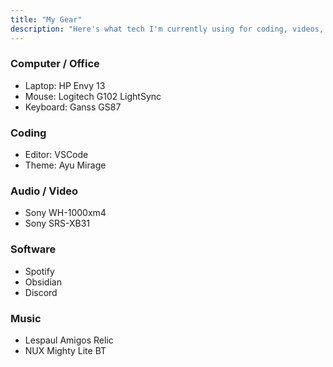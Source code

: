---
title: "My Gear"
description: "Here's what tech I'm currently using for coding, videos, and music."
---

### Computer / Office

- Laptop: HP Envy 13
- Mouse: Logitech G102 LightSync
- Keyboard: Ganss GS87

### Coding

- Editor: VSCode
- Theme: Ayu Mirage

### Audio / Video

- Sony WH-1000xm4
- Sony SRS-XB31

### Software

- Spotify
- Obsidian
- Discord

### Music

- Lespaul Amigos Relic
- NUX Mighty Lite BT
